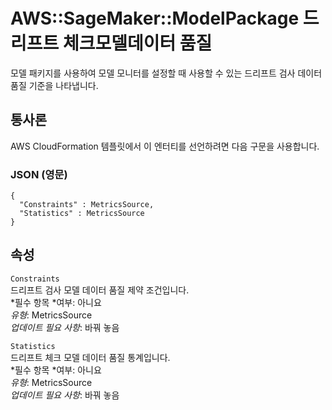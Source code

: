 # AWS::SageMaker::ModelPackage 드리프트 체크모델데이터 품질

모델 패키지를 사용하여 모델 모니터를 설정할 때 사용할 수 있는 드리프트 검사 데이터 품질 기준을 나타냅니다.

## 통사론

AWS CloudFormation 템플릿에서 이 엔터티를 선언하려면 다음 구문을 사용합니다.

### JSON (영문)

```
{
  "Constraints" : MetricsSource,
  "Statistics" : MetricsSource
}
```

## 속성

`Constraints`  
드리프트 검사 모델 데이터 품질 제약 조건입니다.  
*필수 항목 *여부: 아니요  
_유형_: MetricsSource  
_업데이트 필요 사항_: 바꿔 놓음

`Statistics`  
드리프트 체크 모델 데이터 품질 통계입니다.  
*필수 항목 *여부: 아니요  
_유형_: MetricsSource  
_업데이트 필요 사항_: 바꿔 놓음

